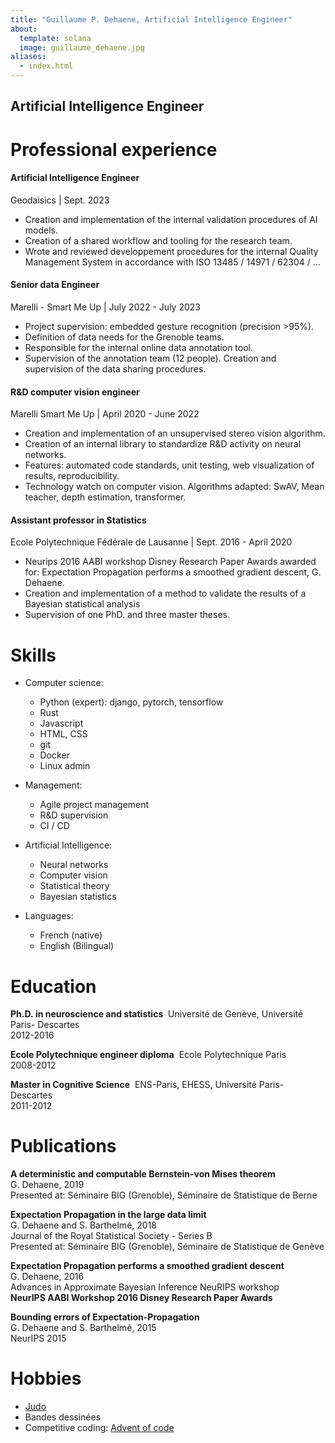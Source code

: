 ```yaml
---
title: "Guillaume P. Dehaene, Artificial Intelligence Engineer"
about:
  template: solana
  image: guillaume_dehaene.jpg
aliases: 
  - index.html
---
```


## Artificial Intelligence Engineer {.unnumbered .unlisted}

# Professional experience

#### Artificial Intelligence Engineer

Geodaisics | Sept. 2023

- Creation and implementation of the internal validation procedures of AI models.
- Creation of a shared workflow and tooling for the research team.
- Wrote and reviewed developpement procedures for the internal Quality Management System in accordance with ISO 13485 / 14971 / 62304 / ...

#### Senior data Engineer

Marelli - Smart Me Up | July 2022 - July 2023

- Project supervision: embedded gesture recognition (precision >95%).
- Definition of data needs for the Grenoble teams.
- Responsible for the internal online data annotation tool.
- Supervision of the annotation team (12 people). Creation and supervision of the data sharing procedures.

#### R&D computer vision engineer

Marelli Smart Me Up | April 2020 - June 2022

- Creation and implementation of an unsupervised stereo vision algorithm.
- Creation of an internal library to standardize R&D activity on neural networks.
- Features: automated code standards, unit testing, web visualization of results,
reproducibility.
- Technology watch on computer vision. Algorithms adapted: SwAV, Mean teacher,
depth estimation, transformer.

#### Assistant professor in Statistics

Ecole Polytechnique Fédérale de Lausanne | Sept. 2016 - April 2020

- Neurips 2016 AABI workshop Disney Research Paper Awards awarded for:
Expectation Propagation performs a smoothed gradient descent, G. Dehaene.
- Creation and implementation of a method to validate the results of a Bayesian
statistical analysis
- Supervision of one PhD. and three master theses.

# Skills

- Computer science:

  - Python (expert): django, pytorch, tensorflow
  - Rust
  - Javascript
  - HTML, CSS
  - git
  - Docker
  - Linux admin

- Management:

  - Agile project management
  - R&D supervision
  - CI / CD

- Artificial Intelligence:

  - Neural networks
  - Computer vision
  - Statistical theory
  - Bayesian statistics

- Languages:
  - French (native)
  - English (Bilingual)

# Education

**Ph.D. in neuroscience and statistics** \ Université de Genève, Université Paris- Descartes \
2012-2016

**Ecole Polytechnique engineer diploma** \ Ecole Polytechnique Paris \
2008-2012

**Master in Cognitive Science** \ ENS-Paris, EHESS, Université Paris-Descartes \
2011-2012

# Publications

**A deterministic and computable Bernstein-von Mises theorem** \
G. Dehaene, 2019 \
Presented at: Séminaire BIG (Grenoble), Séminaire de Statistique de Berne

**Expectation Propagation in the large data limit** \
G. Dehaene and S. Barthelmé, 2018 \
Journal of the Royal Statistical Society - Series B \
Presented at: Séminaire BIG (Grenoble), Séminaire de Statistique de Genève

**Expectation Propagation performs a smoothed gradient descent** \
G. Dehaene, 2016 \
Advances in Approximate Bayesian Inference NeuRIPS workshop \
**NeurIPS AABI Workshop 2016 Disney Research Paper Awards**

**Bounding errors of Expectation-Propagation** \
G. Dehaene and S. Barthelmé, 2015 \
NeurIPS 2015


# Hobbies

- [Judo](https://www.jcgoncelin.com/)
- Bandes dessinées
- Competitive coding: [Advent of code](https://adventofcode.com/)